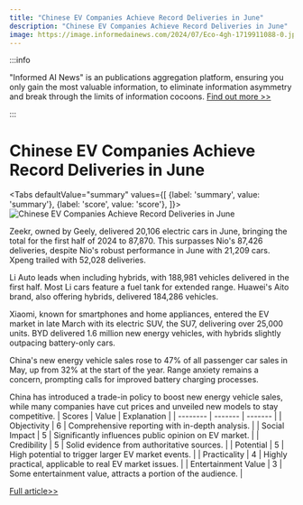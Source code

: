 ```yaml
---
title: "Chinese EV Companies Achieve Record Deliveries in June"
description: "Chinese EV Companies Achieve Record Deliveries in June"
image: https://image.informedainews.com/2024/07/Eco-4gh-1719911088-0.jpg
---
```



:::info

"Informed AI News" is an publications aggregation platform, ensuring you only gain the most valuable information, to eliminate information asymmetry and break through the limits of information cocoons.  [Find out more >>](/)

:::

# Chinese EV Companies Achieve Record Deliveries in June


<Tabs
	defaultValue="summary"
	values={[
	{label: 'summary', value: 'summary'},
	{label: 'score', value: 'score'},
]}>
<TabItem value="summary">
<img
  src="https://image.informedainews.com/2024/07/Eco-4gh-1719911088-0.jpg"
  alt="Chinese EV Companies Achieve Record Deliveries in June"
/>



Zeekr, owned by Geely, delivered 20,106 electric cars in June, bringing the total for the first half of 2024 to 87,870. This surpasses Nio's 87,426 deliveries, despite Nio's robust performance in June with 21,209 cars. Xpeng trailed with 52,028 deliveries.

Li Auto leads when including hybrids, with 188,981 vehicles delivered in the first half. Most Li cars feature a fuel tank for extended range. Huawei's Aito brand, also offering hybrids, delivered 184,286 vehicles.

Xiaomi, known for smartphones and home appliances, entered the EV market in late March with its electric SUV, the SU7, delivering over 25,000 units. BYD delivered 1.6 million new energy vehicles, with hybrids slightly outpacing battery-only cars.

China's new energy vehicle sales rose to 47% of all passenger car sales in May, up from 32% at the start of the year. Range anxiety remains a concern, prompting calls for improved battery charging processes.

China has introduced a trade-in policy to boost new energy vehicle sales, while many companies have cut prices and unveiled new models to stay competitive.
</TabItem>
<TabItem value="score">
	| Scores     | Value   | Explanation |
	| -------- | ------- | ------- |
	| Objectivity  | 6    | Comprehensive reporting with in-depth analysis.    |
	| Social Impact | 5     | Significantly influences public opinion on EV market.    |
	| Credibility    | 5    | Solid evidence from authoritative sources.    |
	| Potential    | 5    | High potential to trigger larger EV market events.    |
	| Practicality    | 4    | Highly practical, applicable to real EV market issues.    |
	| Entertainment Value    | 3    | Some entertainment value, attracts a portion of the audience.    |
</TabItem>
</Tabs>

[Full article>>](https://www.cnbc.com/2024/07/02/chinese-ev-companies-zeekr-and-nio-report-record-deliveries-in-june.html)
